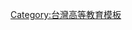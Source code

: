 {{Catnav|台灣模板|台灣教育模板|台灣高等教育模板}}
{{Template category|description = 本分類收錄[[臺灣大專院校系統與聯盟|臺灣大專院校系統與聯盟]]之導航模板。}}

[[Category:台灣高等教育模板|Category:台灣高等教育模板]]
